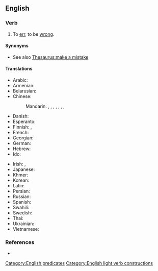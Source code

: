 {{rfd|en|SOP}}
==English==

===Verb===
{{en-verb|makes a mistake|making a mistake|made a mistake}}

# To [[err]], to be [[wrong]].

====Synonyms====
* See also [[Thesaurus:make a mistake]]

====Translations====
{{trans-top|to err}}
* Arabic: {{t-needed|ar}}
* Armenian: {{t+|hy|սխալվել}}
* Belarusian: {{t|be|памыляцца|impf|sc=Cyrl}}
* Chinese:
*: Mandarin: {{t|cmn|犯錯誤}}, {{t|cmn|犯错误|tr=fàncuòwù}}, {{t+|cmn|犯錯}}, {{t+|cmn|犯错|tr=fàncuò}}, {{t+|cmn|弄錯}}, {{t+|cmn|弄错|tr=nòngcuò}}, {{t+|cmn|搞錯}}, {{t+|cmn|搞错|tr=gǎocuò}}
* Danish: {{t|da|fejle}}
* Esperanto: {{t+|eo|erari}}
* Finnish: {{t|fi|[[tehdä]] [[virhe]]}}, {{t+|fi|erehtyä}}
* French: {{t+|fr|se tromper}}
* Georgian: {{t-needed|ka}}
* German: {{t+|de|versehen}}
* Hebrew: {{t|he|טעה|tr=ta'á}}
* Ido: {{t+|io|erorar}}
{{trans-mid}}
* Irish: {{t|ga|déan earráid}}, {{t|ga|déan dearmad}}
* Japanese: {{t-needed|ja}}
* Khmer: {{t-needed|km}}
* Korean: {{t-needed|ko}}
* Latin: {{t|la|oberro}}
* Persian: {{t-needed|fa}}
* Russian: {{t+|ru|ошиба́ться}}
* Spanish: {{t+|es|errar}}
* Swahili: {{t-needed|sw}}
* Swedish: {{t|sv|begå ett misstag}}
* Thai: {{t-needed|th}}
* Ukrainian: {{t-needed|uk}}
* Vietnamese: {{t|vi|phạm lỗi}}
{{trans-bottom}}

===References===
* {{R:OneLook}}

[[Category:English predicates]]
[[Category:English light verb constructions]]